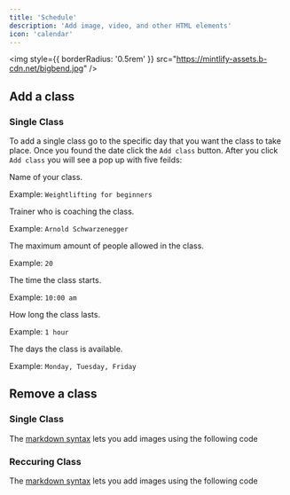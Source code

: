 ```yaml
---
title: 'Schedule'
description: 'Add image, video, and other HTML elements'
icon: 'calendar'
---
```


<img
  style={{ borderRadius: '0.5rem' }}
  src="https://mintlify-assets.b-cdn.net/bigbend.jpg"
/>

## Add a class

### Single Class

To add a single class go to the specific day that you want the class to take place. Once you found the date click the `Add class` button. After you click `Add class` you will see a pop up with five feilds:

<ResponseField name="Class type" type="text" required>
Name of your class.

Example: `Weightlifting for beginners`

</ResponseField>

<ResponseField name="Trainer" type="option">
Trainer who is coaching the class.

Example: `Arnold Schwarzenegger`

</ResponseField>

<ResponseField name="Max capicty" type="number">
The maximum amount of people allowed in the class.

Example: `20`

</ResponseField>

<ResponseField name="Time" type="time" required>
The time the class starts.

Example: `10:00 am`

</ResponseField>

<ResponseField name="Duration" type="option" required>
How long the class lasts.

Example: `1 hour`

</ResponseField>

<ResponseField name="Reacurring class" type="option">
The days the class is available.

Example: `Monday, Tuesday, Friday`

</ResponseField>


## Remove a class

### Single Class

The [markdown syntax](https://www.markdownguide.org/basic-syntax/#images) lets you add images using the following code

### Reccuring Class

The [markdown syntax](https://www.markdownguide.org/basic-syntax/#images) lets you add images using the following code